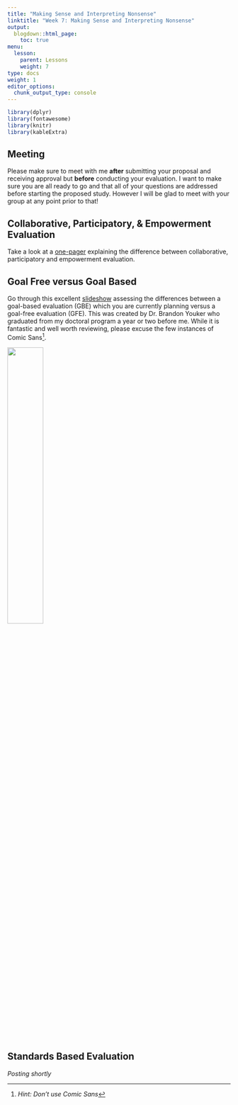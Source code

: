 ```yaml
---
title: "Making Sense and Interpreting Nonsense"
linktitle: "Week 7: Making Sense and Interpreting Nonsense"
output:
  blogdown::html_page:
    toc: true
menu:
  lesson:
    parent: Lessons
    weight: 7
type: docs
weight: 1
editor_options: 
  chunk_output_type: console
---
```


<style>
  .hvr-sweep-to-left {
    display: inline-block;
    vertical-align: middle;
    -webkit-transform: perspective(1px) translateZ(0);
    transform: perspective(1px) translateZ(0);
    box-shadow: 0 0 1px rgba(0, 0, 0, 0);
    position: relative;
    -webkit-transition-property: color;
    transition-property: color;
    -webkit-transition-duration: 0.25s;
    transition-duration: 0.25s;
  }

.hvr-sweep-to-left:before {
  content: "";
  position: absolute;
  z-index: -1;
  top: 0;
  left: 0;
  right: 0;
  bottom: 0;
  background: #006269;
    -webkit-transform: scaleX(0);
  transform: scaleX(0);
  -webkit-transform-origin: 100% 50%;
  transform-origin: 100% 50%;
  -webkit-transition-property: transform;
  transition-property: transform;
  -webkit-transition-duration: 0.3s;
  transition-duration: 0.3s;
  -webkit-transition-timing-function: ease-out;
  transition-timing-function: ease-out;
}

.hvr-sweep-to-left:hover, .hvr-sweep-to-left:focus, .hvr-sweep-to-left:active {
  color: white;
}

.hvr-sweep-to-left:hover:before, .hvr-sweep-to-left:focus:before, .hvr-sweep-to-left:active:before {
  -webkit-transform: scaleX(1);
  transform: scaleX(1);
}
</style>
  
```r
library(dplyr)
library(fontawesome)
library(knitr)
library(kableExtra)
```

## Meeting
Please make sure to meet with me **after** submitting your proposal and receiving approval but **before** conducting your evaluation. I want to make sure you are all ready to go and that all of your questions are addressed before starting the proposed study. However I will be glad to meet with your group at any point prior to that!

## Collaborative, Participatory, & Empowerment Evaluation
Take a look at a [one-pager](/handouts/Collaborative, Participatory, Empowerment Evaluation 1-Pager.pdf){target="_blank"} explaining the difference between collaborative, participatory and empowerment evaluation.

## Goal Free versus Goal Based
Go through this excellent [slideshow](/handouts/GFEvsGFB.pdf){target="_blank"} assessing the differences between a goal-based evaluation (GBE) which you are currently planning versus a goal-free evaluation (GFE). This was created by Dr. Brandon Youker who graduated from my doctoral program a year or two before me. While it is fantastic and well worth reviewing, please excuse the few instances of Comic Sans^[*Hint: Don't use Comic Sans*]. 

![](/lesson/07-lesson_files/comicsans_fortune500.png){width=40%}

## Standards Based Evaluation

*Posting shortly*

<!--
To get an idea of how standards can be written including those related to evaluation questions and purposes, please view and listen to the **Standards-Based Evaluation** slideshow. You can also download a [PDF](/slides/Standards-Based Evaluation/Standards_Based_Evaluation.pdf){target="_blank"} of the presentation. 

```r
knitr::include_url("/slides/Standards-Based Evaluation/Standards_Based_Evaluation.html")
```

You can move back and forth using <kbd>←</kbd> and <kbd>→</kbd> and toggle fullscreen by pressing <kbd>F</kbd>. Just press <kbd>O</kbd>^[For **O**verview] at any point in your slideshow and a display of all slides, called tile view, will appear. Click on a slide to go there or press <kbd>O</kbd> to exit tile view. For more options, press <kbd>H</kbd> for help.
-->

